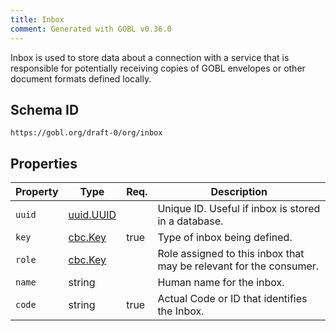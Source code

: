 ```yaml
---
title: Inbox
comment: Generated with GOBL v0.36.0
---
```


Inbox is used to store data about a connection with a service that is responsible for potentially receiving copies of GOBL envelopes or other document formats defined locally.

## Schema ID

`https://gobl.org/draft-0/org/inbox`

## Properties

| Property | Type                            | Req. | Description                                                        |
|----------|---------------------------------|------|--------------------------------------------------------------------|
| `uuid`   | [uuid.UUID](/draft-0/uuid/uuid) |      | Unique ID. Useful if inbox is stored in a database.                |
| `key`    | [cbc.Key](/draft-0/cbc/key)     | true | Type of inbox being defined.                                       |
| `role`   | [cbc.Key](/draft-0/cbc/key)     |      | Role assigned to this inbox that may be relevant for the consumer. |
| `name`   | string                          |      | Human name for the inbox.                                          |
| `code`   | string                          | true | Actual Code or ID that identifies the Inbox.                       |

